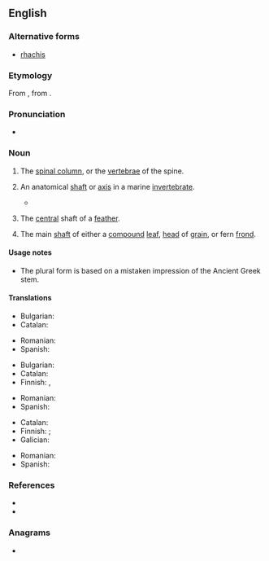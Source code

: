 ==English==
{{wikipedia}}

===Alternative forms===
* [[rhachis]]

===Etymology===
From {{etyl|NL.|en}} {{m|la|rachis}}, from {{etyl|grc|en}} {{m|grc|ῥάχις||spine, ridge}}.

===Pronunciation===
* {{a|UK|US}} {{IPA|en|/ˈɹeɪkɪs/}}

===Noun===
{{en-noun|+|rachides}}

# {{lb|en|obsolete|zoology|anatomy}} The [[spinal column]], or the [[vertebrae]] of the spine. {{defdate|17th-19th c.}}
# {{lb|en|zoology}} An anatomical [[shaft]] or [[axis]] in a marine [[invertebrate]]. {{defdate|from 18th c.}}
#* {{quote-book|en|author=Danna Staaf|title=Squid Empire|publisher=ForeEdge|year=2017|isbn=9781611689235|page=115|passage=In some squid species, the pen '''rachis''' flares out into wings on either side, and the tip of the '''rachis''' grows into a thick cone.}}
# {{lb|en|ornithology}} The [[central]] shaft of a [[feather]]. {{defdate|from 19th c.}}
# {{lb|en|botany}} The main [[shaft]] of either a [[compound]] [[leaf]], [[head]] of [[grain]], or fern [[frond]]. {{defdate|from 19th c.}}

====Usage notes====
* The plural form {{m|en|rachides}} is based on a mistaken impression of the Ancient Greek stem.

====Translations====
{{trans-top-also|spinal column|spinal column}}
* Bulgarian: {{t|bg|гръбнак|m}}
* Catalan: {{t+|ca|raquis|m}}
{{trans-mid}}
* Romanian: {{t+|ro|rahis|n}}
* Spanish: {{t+|es|raquis|m}}
{{trans-bottom}}

{{trans-top|zoology: anatomical shaft or axis in a marine invertebrate}}
{{trans-mid}}
{{trans-bottom}}

{{trans-top|central shaft of a feather}}
* Bulgarian: {{t+|bg|стъбло|n}}
* Catalan: {{t+|ca|raquis|m}}
* Finnish: {{t+|fi|ruoti}}, {{t+|fi|ruoto}}
{{trans-mid}}
* Romanian: {{t+|ro|rahis|n}}
* Spanish: {{t+|es|raquis|m}}
{{trans-bottom}}

{{trans-top|main shaft of a compound leaf or head of grain}}
* Catalan: {{t+|ca|raquis|m}}
* Finnish: {{t|fi|keskiranka}} {{q|compound leaf}}; {{t|fi|lapakko}} {{q|head of grain}}
* Galician: {{t+|gl|raque|m}}
{{trans-mid}}
* Romanian: {{t+|ro|rahis|n}}
* Spanish: {{t+|es|raquis|m}}
{{trans-bottom}}

===References===
* {{R:OneLook}}
* {{R:Century 1911}}

===Anagrams===
* {{anagrams|en|a=achirs|Charis|Sirach|chairs}}

{{C|en|Animal body parts}}
